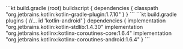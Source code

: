 <CodeGroup>
```kt build.gradle (root)
buildscript {
    dependencies {
        classpath "org.jetbrains.kotlin:kotlin-gradle-plugin:1.7.10"
    }
}
```
```kt build.gradle
plugins {
    //...
    id 'kotlin-android'
}
dependencies {
    implementation "org.jetbrains.kotlin:kotlin-stdlib:1.4.30"
    implementation "org.jetbrains.kotlinx:kotlinx-coroutines-core:1.6.4"
    implementation "org.jetbrains.kotlinx:kotlinx-coroutines-android:1.6.4"
}
```
</CodeGroup>